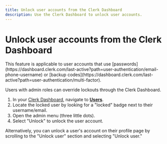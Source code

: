 ```yaml
---
title: Unlock user accounts from the Clerk Dashboard
description: Use the Clerk Dashboard to unlock user accounts.
---
```


# Unlock user accounts from the Clerk Dashboard

<Callout type="info">
This feature is applicable to user accounts that use [passwords](https://dashboard.clerk.com/last-active?path=user-authentication/email-phone-username) or [backup codes](https://dashboard.clerk.com/last-active?path=user-authentication/multi-factor).
</Callout>

Users with admin roles can override lockouts through the Clerk Dashboard.

1. In your [Clerk Dashboard](https://dashboard.clerk.com/), navigate to **[Users](https://dashboard.clerk.com/last-active?path=users)**.
2. Locate the locked user by looking for a "locked" badge next to their username/email. 
3. Open the admin menu (three little dots).
4. Select "Unlock" to unlock the user account.

<Images
width={1512}
height={914}
src="/docs/images/security/userlock_dashboard.png"
alt=" "
/>

Alternatively, you can unlock a user's account on their profile page by scrolling to the "Unlock user" section and selecting "Unlock user."

<Images
width={1512}
height={914}
src="/docs/images/security/userlock_profile.png"
alt=" "
/>